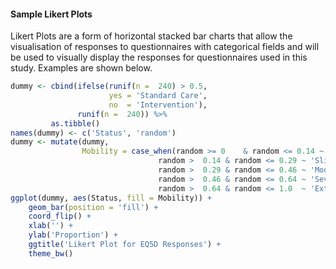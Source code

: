 #### Sample Likert Plots

Likert Plots are a form of horizontal stacked bar charts that allow the visualisation of responses to questionnaires with categorical fields and will be used to visually display the responses for questionnaires used in this study.  Examples are shown below.


```r
dummy <- cbind(ifelse(runif(n =  240) > 0.5,
                      yes = 'Standard Care',
                      no  = 'Intervention'),
               runif(n =  240)) %>%
         as.tibble()
names(dummy) <- c('Status', 'random')
dummy <- mutate(dummy,
                Mobility = case_when(random >= 0    & random <= 0.14 ~ 'None',
                                 random >  0.14 & random <= 0.29 ~ 'Slight',
                                 random >  0.29 & random <= 0.46 ~ 'Moderate',
                                 random >  0.46 & random <= 0.64 ~ 'Severe',
                                 random >  0.64 & random <= 1.0  ~ 'Extreme'))
ggplot(dummy, aes(Status, fill = Mobility)) +
    geom_bar(position = 'fill') +
    coord_flip() +
    xlab('') +
    ylab('Proportion') +
    ggtitle('Likert Plot for EQ5D Responses') +
    theme_bw()



```

